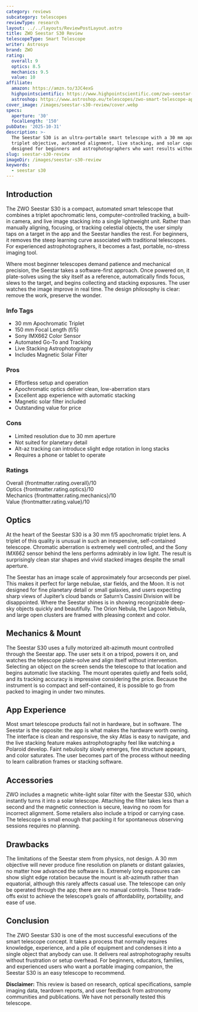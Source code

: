 ```yaml
---
category: reviews
subcategory: telescopes
reviewType: research
layout: ../../layouts/ReviewPostLayout.astro
title: ZWO Seestar S30 Review
telescopeType: Smart Telescope
writer: Astrosyo
brand: ZWO
rating:
  overall: 9
  optics: 8.5
  mechanics: 9.5
  value: 10
affiliate:
  amazon: https://amzn.to/3JC4exG
  highpointscientific: https://www.highpointscientific.com/zwo-seestar-s30-smart-telescope?rfsn=7304485.fd6b10
  astroshop: https://www.astroshop.eu/telescopes/zwo-smart-telescope-ap-30-150-seestar-s30/p,85130?affiliate_id=TelescopesToBuy
cover_image: /images/seestar-s30-review/cover.webp
specs:
  aperture: '30'
  focalLength: '150'
pubDate: '2025-10-31'
description: >-
  The Seestar S30 is an ultra-portable smart telescope with a 30 mm apochromatic
  triplet objective, automated alignment, live stacking, and solar capability,
  designed for beginners and astrophotographers who want results without complexity.
slug: seestar-s30-review
imageDir: /images/seestar-s30-review
keywords:
  - seestar s30
---
```



<h2>Introduction</h2>

<p class="highlight">The ZWO Seestar S30 is a compact, automated smart telescope that combines a triplet apochromatic lens, computer-controlled tracking, a built-in camera, and live image stacking into a single lightweight unit. Rather than manually aligning, focusing, or tracking celestial objects, the user simply taps on a target in the app and the Seestar handles the rest. For beginners, it removes the steep learning curve associated with traditional 
  telescopes. For experienced astrophotographers, it becomes a fast, portable, no-stress imaging tool.</p>

<p>
Where most beginner telescopes demand patience and mechanical precision, the Seestar takes a software-first approach. Once powered on, it plate-solves using the sky itself as a reference, automatically finds focus, slews to the target, and begins collecting and stacking exposures. The user watches the image improve in real time. The design philosophy is clear: remove the work, preserve the wonder.
</p>

<section class="info-tags">
  <h3>Info Tags</h3>
  <ul>
    <li>30 mm Apochromatic Triplet</li>
    <li>150 mm Focal Length (f/5)</li>
    <li>Sony IMX662 Color Sensor</li>
    <li>Automated Go-To and Tracking</li>
    <li>Live Stacking Astrophotography</li>
    <li>Includes Magnetic Solar Filter</li>
  </ul>
</section>

<section class="pros-cons">
  <div class="pros-block">
    <h3>Pros</h3>
    <ul>
      <li>Effortless setup and operation</li>
      <li>Apochromatic optics deliver clean, low-aberration stars</li>
      <li>Excellent app experience with automatic stacking</li>
      <li>Magnetic solar filter included</li>
      <li>Outstanding value for price</li>
    </ul>
  </div>
  <div class="cons-block">
    <h3>Cons</h3>
    <ul>
      <li>Limited resolution due to 30 mm aperture</li>
      <li>Not suited for planetary detail</li>
      <li>Alt-az tracking can introduce slight edge rotation in long stacks</li>
      <li>Requires a phone or tablet to operate</li>
    </ul>
  </div>
</section>

<section class="ratings">
  <h3>Ratings</h3>
  <div class="ratings-grid">
    <div class="rating-card">
      <span class="category">Overall</span>
      <span class="score">{frontmatter.rating.overall}/10</span>
    </div>
    <div class="rating-card">
      <span class="category">Optics</span>
      <span class="score">{frontmatter.rating.optics}/10</span>
    </div>
    <div class="rating-card">
      <span class="category">Mechanics</span>
      <span class="score">{frontmatter.rating.mechanics}/10</span>
    </div>
    <div class="rating-card">
      <span class="category">Value</span>
      <span class="score">{frontmatter.rating.value}/10</span>
    </div>
  </div>
</section>

<Affiliates affiliate={frontmatter.affiliate} />

<h2>Optics</h2>

<p>
At the heart of the Seestar S30 is a 30 mm f/5 apochromatic triplet lens. A triplet of this quality is unusual in such an inexpensive, self-contained telescope. Chromatic aberration is extremely well controlled, and the Sony IMX662 sensor behind the lens performs admirably in low light. The result is surprisingly clean star shapes and vivid stacked images despite the small aperture.
</p>

<p>
The Seestar has an image scale of approximately four arcseconds per pixel. This makes it perfect for large nebulae, star fields, and the Moon. It is not designed for fine planetary detail or small galaxies, and users expecting sharp views of Jupiter’s cloud bands or Saturn’s Cassini Division will be disappointed. Where the Seestar shines is in showing recognizable deep-sky objects quickly and beautifully. The Orion Nebula, the Lagoon Nebula, and large open clusters are framed with pleasing context and color.
</p>

<h2>Mechanics & Mount</h2>

<p>
The Seestar S30 uses a fully motorized alt-azimuth mount controlled through the Seestar app. The user sets it on a tripod, powers it on, and watches the telescope plate-solve and align itself without intervention. Selecting an object on the screen sends the telescope to that location and begins automatic live stacking. The mount operates quietly and feels solid, and its tracking accuracy is impressive considering the price. Because the instrument is so compact and self-contained, it is possible to go from packed to imaging in under two minutes.
</p>

<h2>App Experience</h2>

<p>
Most smart telescope products fail not in hardware, but in software. The Seestar is the opposite: the app is what makes the hardware worth owning. The interface is clean and responsive, the sky Atlas is easy to navigate, and the live stacking feature makes astrophotography feel like watching a Polaroid develop. Faint nebulosity slowly emerges, fine structure appears, and color saturates. The user becomes part of the process without needing to learn calibration frames or stacking software.
</p>

<h2>Accessories</h2>

<p>
ZWO includes a magnetic white-light solar filter with the Seestar S30, which instantly turns it into a solar telescope. Attaching the filter takes less than a second and the magnetic connection is secure, leaving no room for incorrect alignment. Some retailers also include a tripod or carrying case. The telescope is small enough that packing it for spontaneous observing sessions requires no planning.
</p>

<h2>Drawbacks</h2>

<p>
The limitations of the Seestar stem from physics, not design. A 30 mm objective will never produce fine resolution on planets or distant galaxies, no matter how advanced the software is. Extremely long exposures can show slight edge rotation because the mount is alt-azimuth rather than equatorial, although this rarely affects casual use. The telescope can only be operated through the app; there are no manual controls. These trade-offs exist to achieve the telescope’s goals of affordability, portability, and ease of use.
</p>

<h2>Conclusion</h2>

<p>
The ZWO Seestar S30 is one of the most successful executions of the smart telescope concept. It takes a process that normally requires knowledge, experience, and a pile of equipment and condenses it into a single object that anybody can use. It delivers real astrophotography results without frustration or setup overhead. For beginners, educators, families, and experienced users who want a portable imaging companion, the Seestar S30 is an easy telescope to recommend.
</p>

<section class="review-disclaimer">
  <strong>Disclaimer:</strong> This review is based on research, optical specifications,
  sample imaging data, teardown reports, and user feedback from astronomy communities
  and publications. We have not personally tested this telescope.
</section>
